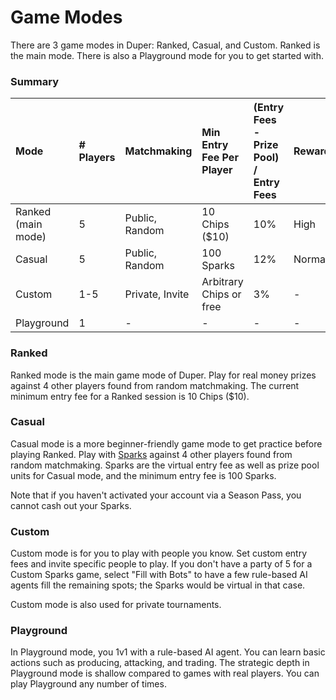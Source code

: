 # Game Modes

There are 3 game modes in Duper: Ranked, Casual, and Custom. Ranked is the main mode. There is also a Playground mode for you to get started with.

### Summary

| Mode               | \# Players     | Matchmaking | Min Entry Fee Per Player            | (Entry Fees - Prize Pool) / Entry Fees    | Rewards | Open Hours  |
| :----------------- | :------------- | :---------- | :---------------------- | :--------- | :---------- | :--|
| Ranked (main mode) | 5              | Public, Random | 10 Chips (\$10)              | 10%     | High    | See website |
| Casual             | 5              | Public, Random | 100 Sparks              | 12%          | Normal  | See website |
| Custom             | 1-5            | Private, Invite | Arbitrary Chips or free | 3% | -       | Always      |
| Playground         | 1              | -           | -                       | -    | -       | Always      |

### Ranked

Ranked mode is the main game mode of Duper. Play for real money prizes against 4 other players found from random matchmaking. The current minimum entry fee for a Ranked session is 10 Chips (\$10).

### Casual

Casual mode is a more beginner-friendly game mode to get practice before playing Ranked. Play with [Sparks](./assets/sparks) against 4 other players found from random matchmaking. Sparks are the virtual entry fee as well as prize pool units for Casual mode, and the minimum entry fee is 100 Sparks.

Note that if you haven't activated your account via a Season Pass, you cannot cash out your Sparks.

### Custom

Custom mode is for you to play with people you know. Set custom entry fees and invite specific people to play. If you don't have a party of 5 for a Custom Sparks game, select "Fill with Bots" to have a few rule-based AI agents fill the remaining spots; the Sparks would be virtual in that case.

Custom mode is also used for private tournaments.

### Playground

In Playground mode, you 1v1 with a rule-based AI agent. You can learn basic actions such as producing, attacking, and trading. The strategic depth in Playground mode is shallow compared to games with real players. You can play Playground any number of times.